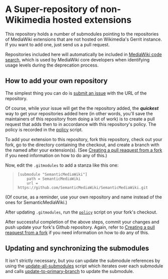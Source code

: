= A Super-repository of non-Wikimedia hosted extensions =

This repository holds a number of submodules pointing to the repositories of MediaWiki extensions that are not hosted on Wikimedia's Gerrit instance.  If you want to add one, just send us a pull request.

Repositories included here will automatically be included in [https://codesearch.wmflabs.org/search/ MediaWiki code search], which is used by MediaWiki core developers when identifying usage levels during the deprecation process.

== How to add your own repository ==

The simplest thing you can do is [https://github.com/MWStake/nonwmf-extensions/issues/new submit an issue] with the URL of the repository.

Of course, while your issue will get the the repository added, the '''''quickest''''' way to get your repositories added here (in other words, you'll save the maintainers of this repository from doing a lot of work) is to create a pull request that adds then to in accordance with this repository's policy.  The policy is recorded in the [[policy]] script.

To add your extension to this repository, fork this repository, check out your fork, go to the directory containing the checkout, and create a branch with the named after your extension(s).  (See [https://docs.github.com/en/pull-requests/collaborating-with-pull-requests/proposing-changes-to-your-work-with-pull-requests/creating-a-pull-request-from-a-fork Creating a pull reaquest from a fork] if you need information on how to do any of this.)

Now, edit the <tt>.gitmodules</tt> to add a stanza like this one:
<blockquote><pre>
[submodule "SemanticMediaWiki"]
	path = SemanticMediaWiki
	url = https://github.com/SemanticMediaWiki/SemanticMediaWiki.git
</pre></blockquote>

(Of course, as a reminder, use your own repository and name instead of the ones for SemanticMediaWiki.)

After updating <tt>.gitmodules</tt>, run the <tt>[[policy]]</tt> script on your fork's checkout.

After successful completion of the above steps, commit your changes and push update your fork's Github repository.  Again, refer to [https://docs.github.com/en/pull-requests/collaborating-with-pull-requests/proposing-changes-to-your-work-with-pull-requests/creating-a-pull-request-from-a-fork Creating a pull reaquest from a fork] if you need information on how to do any of this.

== Updating and synchronizing the submodules ==

It isn't strictly necessary, but you can update the submodule references by using the [[update-all-submodules]] script which iterates over each submodule and calls [[update-to-primary-branch]] to update the submodule.
